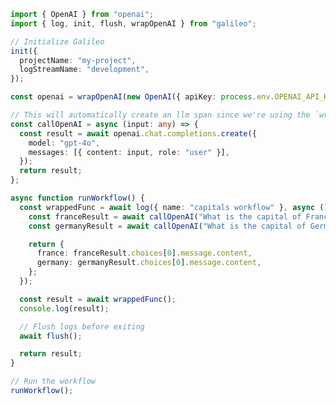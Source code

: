 ```typescript TypeScript
import { OpenAI } from "openai";
import { log, init, flush, wrapOpenAI } from "galileo";

// Initialize Galileo
init({
  projectName: "my-project",
  logStreamName: "development",
});

const openai = wrapOpenAI(new OpenAI({ apiKey: process.env.OPENAI_API_KEY }));

// This will automatically create an llm span since we're using the `wrapOpenAI` wrapper
const callOpenAI = async (input: any) => {
  const result = await openai.chat.completions.create({
    model: "gpt-4o",
    messages: [{ content: input, role: "user" }],
  });
  return result;
};

async function runWorkflow() {
  const wrappedFunc = await log({ name: "capitals workflow" }, async () => {
    const franceResult = await callOpenAI("What is the capital of France?");
    const germanyResult = await callOpenAI("What is the capital of Germany?");

    return {
      france: franceResult.choices[0].message.content,
      germany: germanyResult.choices[0].message.content,
    };
  });

  const result = await wrappedFunc();
  console.log(result);

  // Flush logs before exiting
  await flush();

  return result;
}

// Run the workflow
runWorkflow();
```
